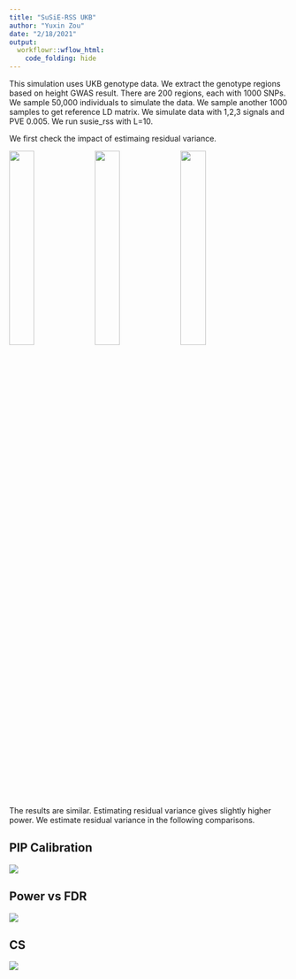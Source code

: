 ```yaml
---
title: "SuSiE-RSS UKB"
author: "Yuxin Zou"
date: "2/18/2021"
output:
  workflowr::wflow_html:
    code_folding: hide
---
```


This simulation uses UKB genotype data. We extract the genotype regions based on height GWAS result. There are 200 regions, each with 1000 SNPs. We sample 50,000 individuals to simulate the data. We sample another 1000 samples to get reference LD matrix. We simulate data with 1,2,3 signals and PVE 0.005. We run susie_rss with L=10.

We first check the impact of estimaing residual variance.

![](assets/susierss_ukb_20210218_REF1000_pve005/susierss_ukb_20210218_REF1000_pve005_roc/susierss_ukb_roc.prresidual_suff.png){width=30%} ![](assets/susierss_ukb_20210218_REF1000_pve005/susierss_ukb_20210218_REF1000_pve005_roc/susierss_ukb_roc.prresidual_rss.png){width=30%} ![](assets/susierss_ukb_20210218_REF1000_pve005/susierss_ukb_20210218_REF1000_pve005_roc/susierss_ukb_roc.prresidual_rss_lambda.png){width=30%}

The results are similar. Estimating residual variance gives slightly higher power. We estimate residual variance in the following comparisons.

## PIP Calibration

![](assets/susierss_ukb_20210218_REF1000_pve005/susierss_ukb_20210218_REF1000_pve005_pip_calibration/susierss_ukb_pip_calib.png)

## Power vs FDR

![](assets/susierss_ukb_20210218_REF1000_pve005/susierss_ukb_20210218_REF1000_pve005_roc/susierss_ukb_roc.pr.ERTRUE_ldout_AZ.png)

## CS

![](assets/susierss_ukb_20210218_REF1000_pve005/susierss_ukb_20210218_REF1000_pve005_cs/susierss_ukb_cs_plots.png)




